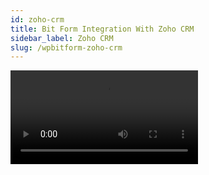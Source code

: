 ```yaml
---
id: zoho-crm
title: Bit Form Integration With Zoho CRM 
sidebar_label: Zoho CRM
slug: /wpbitform-zoho-crm
---
```


<Video youtube src="0fYVHhXqSJI" />
<br/>

Using  **Zoho CRM integration** with WordPress form builder, you can automatically push your WordPress form data in CRM modules. You can easily integrate without any coding. This Documentation goes through the configuration process.

First, you have to log-in to your WordPress dashboard. Then click on Bit form from the left sidebar. Select an existing form that you want to integrate with Zoho Analytics if you don’t have any form please create a new form. Please follow the screenshots below:

<Image src="Zoho CRM/1. create_form" alt="Zoho CRM" w="1020" h="300" />

Then click on the Settings menu from the top navigation bar. Navigate to ***Settings->Integrations->Click on (+) ->Select Zoho CRM***. Please follow the screenshots below:

<Image src="Zoho CRM/2. Homepage" alt="Zoho CRM" w="1020" h="300" />

<Image src="Zoho CRM/3.CrmIntegration" alt="Zoho CRM" w="1020" h="300" />

Select a data center from the dropdown. Then click on the ***Zoho API Console***. Navigate to API Console->Get Started->Server-based Applications. Please follow the screenshots below

<Image src="Zoho CRM/4. CRM-1-768x376" alt="Zoho CRM" w="1020" h="300" />

<Image src="Zoho CRM/5. GetStarted" alt="Zoho CRM" w="1020" h="300" />

<Image src="Zoho CRM/6. api-console-server-based" alt="Zoho CRM" w="1020" h="300" />

Fill those fields ***(Homepage URL and Authorized Redirect URLs)*** the same as your Integration Homepage. Then click ***UPDATE***.

<Image src="Zoho CRM/7. api-console-client-details-3" alt="Zoho CRM" w="1020" h="300" />

<Image src="Zoho CRM/8. client-secret-5" alt="Zoho CRM" w="1020" h="300" />

Then copy the ***Client ID and Client Secret*** and paste it to the Bit Form integration page. Then click on the ***Authorize*** button (wait for a few seconds). After the successful authorization click on the Next button

<Image src="Zoho CRM/9. integration-setup" alt="Zoho CRM" w="1020" h="300" />

<Image src="Zoho CRM/10. Authorization" alt="Zoho CRM" w="1020" h="300" />

<Image src="Zoho CRM/11. IntegrationNext" alt="Zoho CRM" w="1020" h="300" />

Map all the mandatory CRM fields to the corresponding fields in your form.

<Image src="Zoho CRM/12. Fieldmap" alt="Zoho CRM" w="1020" h="300" />

To map more form fields to CRM fields, click on the ***(+)***. The form fields that are relevant to the selected field would be listed in the drop-down under Bit Forms.

<Image src="Zoho CRM/13. 'extrafieldmap" alt="Zoho CRM" w="1020" h="300" />

<Image src="Zoho CRM/14. fileUpload" alt="Zoho CRM" w="1020" h="300" />

You can send data Zoho CRM related list from Bit Form. Select the required related list module and layout from the drop-down provided. Then map the mandatory field. To map more fields, click on the (+).

<Video youtube src="6w1D8YIffBI" />

<Image src="Zoho CRM/15. relatedList" alt="Zoho CRM" w="1020" h="300" />

Map all the fields, select the necessary Actions to be performed on integration, and then click on the Save button to save your settings.

***1.Workflow:*** Select this option to trigger the Zoho CRM workflow to relevant the selected module. If you didn’t select this option Zoho CRM workflow to relevant the selected module doesn’t work.

<Video youtube src="Ec-kfq5Swr4" />

<Image src="Zoho CRM/16. workflow-1" alt="Zoho CRM" w="1020" h="200" />

***2.Attachment:*** To Select this option you can send file upload field data to Zoho CRM related list Attachments. You can also send file upload field data to Zoho CRM via normal field mapping). Please select the CRM file upload field from the drop-down which you want to send data.

<Video youtube src="r7J-92xXJbw" />

<Image src="Zoho CRM/17. attachment-1" alt="Zoho CRM" w="1020" h="200" />

***3. Approval:*** Select this option to automatically send form data to your Zoho CRM approval list instead of adding them.

<Video youtube src="RmJBmG9bsGQ" />

<Image src="Zoho CRM/18. approval-1" alt="Zoho CRM" w="1020" h="200" />

***4.Blueprint:*** Select this option to trigger the Zoho CRM blueprint to relevant the selected module. If you didn’t select this option Zoho CRM blueprint to relevant the selected module doesn’t work.

<Image src="Zoho CRM/19. blueprint-1" alt="Zoho CRM" w="1020" h="200" />

***5. Upsert Record:*** Upon selecting the option YES, if a record with the identical value exists in Zoho CRM, it will be updated with the new values. If you select NO, a new record will be created in Zoho CRM. You can arrange fields in the order in which upsert should happen.

Here’s how upsert works:

For example, you arrange the Email field before the Company field. When a form is submitted with the Company as Bitcode and Email as bitcode@gmail.com.

1. First, it’s checked if the email bitcode@gmail.com exists in the CRM. If it does, then the mapped fields get updated to the record associated with that email address.

2. In case of the email address bitcode@gmail.com doesn’t exist in your CRM,  it’s checked if Bitcode exists under Company. If it does, then the mapped fields get updated to the record associated with that company name.

3. If none of the field values exists, then a new record with all the mapped details is created under the mapped CRM module

<Video youtube src="zdd_c35Bqn0" />

<Image src="Zoho CRM/20. upsert-1" alt="Zoho CRM" w="1020" h="400" />

***6. Assignment Rules:*** When you choose this option, Assignment Rules defined in Zoho CRM can be triggered when form entries are added to a CRM module. Please select the assignment rule from the drop-down which you want to trigger.

<Video youtube src="hadXKtYeh5k" />

<Image src="Zoho CRM/21. assignment-1" alt="Zoho CRM" w="1020" h="200" />

***7. Tag Records:*** When you choose this option, you can add a tag to the records that are pushed to Zoho CRM. It helps you to search for records in CRM by tag. There has a list of tag records in the dropdown. You can use Zoho CRM by default tag, form fields also can add a custom tag.

<Video youtube src="JevC0GJPyNg" />

<Image src="Zoho CRM/22. tag-1" alt="Zoho CRM" w="1020" h="200" />

***8. Record Owner:*** Select this option you can set a record owner of the sent record.

<Video youtube src="c-CNqLhZtuU" />

<Image src="Zoho CRM/23. recordOwner" alt="Zoho CRM" w="1020" h="200" />

Supported Modules:You can integrate your forms with the following

**CRM modules:**

- ***Standard Modules***: Leads, Contacts, Accounts, Potentials, Campaigns, Cases, Solutions, Products, Price Books, Vendors, Events, Tasks, and Calls.

- ***Custom Modules:*** Bit Forms can be integrated with all custom modules in Zoho CRM

**Supported Field Types  :**

These are the Bit Forms fields that can be mapped with the respective fields in Zoho CRM.

<Image src="Zoho CRM/Module1" alt="Zoho CRM" w="1020" h="500" />

<Image src="Zoho CRM/Module2" alt="Zoho CRM" w="1020" h="250" />

In the end, create a Workflow for triggering the integration. Select the integration which you created before.

<Video src="Bit-Form-to-Zoho-CRM-workflow" alt="Zoho CRM" w="800" h="400" />








